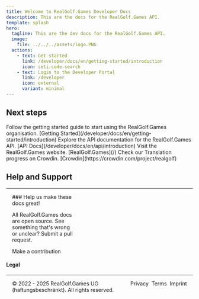 ```yaml
---
title: Welcome to RealGolf.Games Developer Docs
description: This are the docs for the RealGolf.Games API.
template: splash
hero:
  tagline: This are the dev docs for the RealGolf.Games API.
  image:
    file: ../../../assets/logo.PNG
  actions:
    - text: Get started
      link: /developer/docs/en/getting-started/introduction
      icon: seti:code-search
    - text: Login to the Developer Portal
      link: /developer
      icon: external
      variant: minimal
---
```



## Next steps

<CardGrid stagger>
  <Card title="Getting Started" icon="seti:code-search">
    Follow the getting started guide to start using the RealGolf.Games organisation. [Getting
    Started](/developer/docs/en/getting-started/introduction)
  </Card>
  <Card title="API" icon="open-book">
    Explore the API documentation for the RealGolf.Games API. [API
    Docs](/developer/docs/en/api/introduction)
  </Card>
  <Card title="RealGolf.Games" icon="external">
    Visit the RealGolf.Games website. [RealGolf.Games](/)
  </Card>
  <Card title="Crowdin Translation" icon="translate">
    Check our Translation progress on Crowdin. [Crowdin](https://crowdin.com/project/realgolf)
  </Card>
</CardGrid>

## Help and Support

---

<div style="width: 33%; margin: 0 1rem; text-align: left;">
### Help us make these docs great!

All RealGolf.Games docs are open source. See something that's wrong or unclear? Submit a pull request.

<LinkButton variant="primary" href="https://github.com/realgolfgames/docs " icon="pencil">
  Make a contribution
</LinkButton>
</div>

#### Legal

---

<div style="margin: 0 1rem; text-align: left; display: flex; flex-direction: row; gap: 0.5rem;">
  © 2022 - 2025 RealGolf.Games UG (haftungsbeschränkt). All rights reserved. &nbsp;
  <LinkButton
    variant="minimal"
    href="/privacy"
    style={{
      padding: "0",
      margin: "0",
      marginBlock: "0",
      color: "inherit",
      textDecoration: "underline",
    }}
  >
    Privacy
  </LinkButton>
  <LinkButton
    variant="minimal"
    href="/terms"
    style={{
      padding: "0",
      margin: "0",
      marginBlock: "0",
      color: "inherit",
      textDecoration: "underline",
    }}
  >
    Terms
  </LinkButton>
  <LinkButton
    variant="minimal"
    href="/imprint"
    style={{
      padding: "0",
      margin: "0",
      marginBlock: "0",
      color: "inherit",
      textDecoration: "underline",
    }}
  >
    Imprint
  </LinkButton>
</div>
